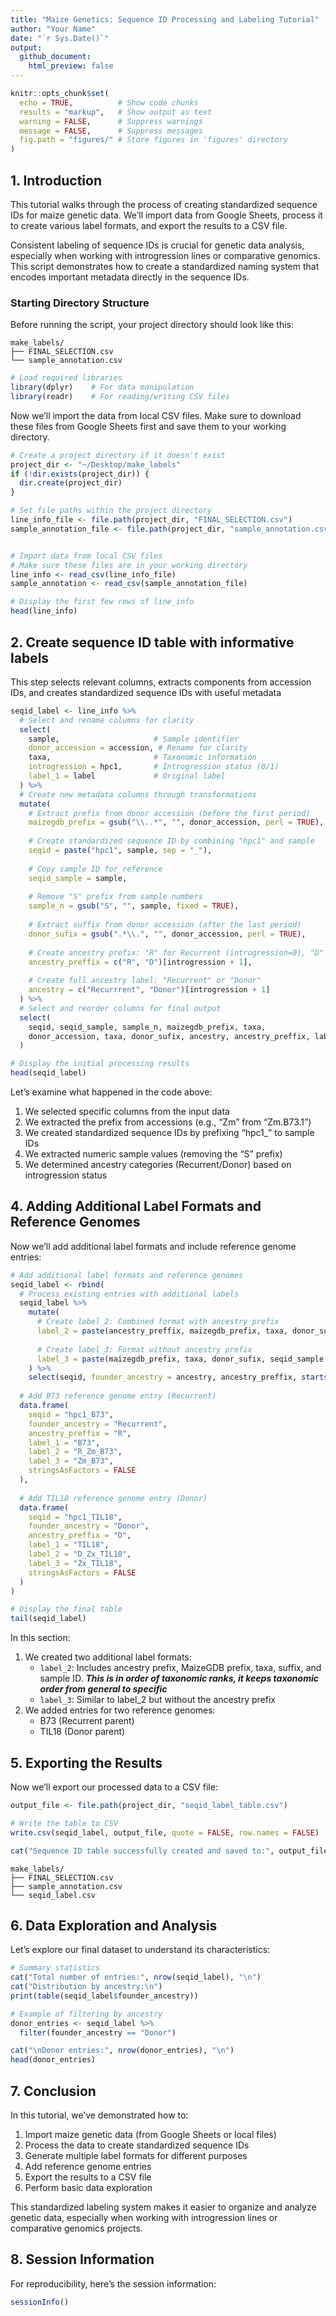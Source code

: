 ```yaml
---
title: "Maize Genetics: Sequence ID Processing and Labeling Tutorial"
author: "Your Name"
date: "`r Sys.Date()`"
output: 
  github_document:
    html_preview: false
---
```


```r
knitr::opts_chunk$set(
  echo = TRUE,          # Show code chunks
  results = "markup",   # Show output as text
  warning = FALSE,      # Suppress warnings
  message = FALSE,      # Suppress messages
  fig.path = "figures/" # Store figures in 'figures' directory
)
```



## 1. Introduction
This tutorial walks through the process of creating standardized sequence IDs for maize genetic data. We'll import data from Google Sheets, process it to create various label formats, and export the results to a CSV file.

Consistent labeling of sequence IDs is crucial for genetic data analysis, especially when working with introgression lines or comparative genomics. This script demonstrates how to create a standardized naming system that encodes important metadata directly in the sequence IDs.

### Starting Directory Structure

Before running the script, your project directory should look like this:

```
make_labels/
├── FINAL_SELECTION.csv
└── sample_annotation.csv
```


```r
# Load required libraries
library(dplyr)    # For data manipulation
library(readr)    # For reading/writing CSV files
```

Now we'll import the data from local CSV files. Make sure to download these files from Google Sheets first and save them to your working directory.

```r

# Create a project directory if it doesn't exist
project_dir <- "~/Desktop/make_labels"
if (!dir.exists(project_dir)) {
  dir.create(project_dir)
}

# Set file paths within the project directory
line_info_file <- file.path(project_dir, "FINAL_SELECTION.csv")
sample_annotation_file <- file.path(project_dir, "sample_annotation.csv")


# Import data from local CSV files
# Make sure these files are in your working directory
line_info <- read_csv(line_info_file)
sample_annotation <- read_csv(sample_annotation_file)

# Display the first few rows of line_info
head(line_info)
```


## 2. Create sequence ID table with informative labels
This step selects relevant columns, extracts components from accession IDs, and creates standardized sequence IDs with useful metadata

```r
seqid_label <- line_info %>%
  # Select and rename columns for clarity
  select(
    sample,                     # Sample identifier
    donor_accession = accession, # Rename for clarity
    taxa,                       # Taxonomic information
    introgression = hpc1,       # Introgression status (0/1)
    label_1 = label             # Original label
  ) %>%
  # Create new metadata columns through transformations
  mutate(
    # Extract prefix from donor accession (before the first period)
    maizegdb_prefix = gsub("\\..*", "", donor_accession, perl = TRUE),
    
    # Create standardized sequence ID by combining "hpc1" and sample
    seqid = paste("hpc1", sample, sep = "_"),
    
    # Copy sample ID for reference
    seqid_sample = sample,
    
    # Remove "S" prefix from sample numbers
    sample_n = gsub("S", "", sample, fixed = TRUE),
    
    # Extract suffix from donor accession (after the last period)
    donor_sufix = gsub(".*\\.", "", donor_accession, perl = TRUE),
    
    # Create ancestry prefix: "R" for Recurrent (introgression=0), "D" for Donor (introgression=1)
    ancestry_preffix = c("R", "D")[introgression + 1],
    
    # Create full ancestry label: "Recurrent" or "Donor"
    ancestry = c("Recurrrent", "Donor")[introgression + 1]
  ) %>%
  # Select and reorder columns for final output
  select(
    seqid, seqid_sample, sample_n, maizegdb_prefix, taxa, 
    donor_accession, taxa, donor_sufix, ancestry, ancestry_preffix, label_1
  )

# Display the initial processing results
head(seqid_label)
```


Let's examine what happened in the code above:

1. We selected specific columns from the input data
2. We extracted the prefix from accessions (e.g., "Zm" from "Zm.B73.1")
3. We created standardized sequence IDs by prefixing "hpc1_" to sample IDs
4. We extracted numeric sample values (removing the "S" prefix)
5. We determined ancestry categories (Recurrent/Donor) based on introgression status

## 4. Adding Additional Label Formats and Reference Genomes

Now we'll add additional label formats and include reference genome entries:

```r
# Add additional label formats and reference genomes
seqid_label <- rbind(
  # Process existing entries with additional labels
  seqid_label %>%
    mutate(
      # Create label_2: Combined format with ancestry prefix
      label_2 = paste(ancestry_preffix, maizegdb_prefix, taxa, donor_sufix, seqid_sample, sep = "_"),
      
      # Create label_3: Format without ancestry prefix
      label_3 = paste(maizegdb_prefix, taxa, donor_sufix, seqid_sample, sep = "_")
    ) %>% 
    select(seqid, founder_ancestry = ancestry, ancestry_preffix, starts_with("label")),
  
  # Add B73 reference genome entry (Recurrent)
  data.frame(
    seqid = "hpc1_B73", 
    founder_ancestry = "Recurrent", 
    ancestry_preffix = "R",
    label_1 = "B73", 
    label_2 = "R_Zm_B73", 
    label_3 = "Zm_B73",
    stringsAsFactors = FALSE
  ),
  
  # Add TIL18 reference genome entry (Donor)
  data.frame(
    seqid = "hpc1_TIL18", 
    founder_ancestry = "Donor", 
    ancestry_preffix = "D",
    label_1 = "TIL18", 
    label_2 = "D_Zx_TIL18", 
    label_3 = "Zx_TIL18",
    stringsAsFactors = FALSE
  )
)

# Display the final table
tail(seqid_label)
```

In this section:

1. We created two additional label formats:
   - `label_2`: Includes ancestry prefix, MaizeGDB prefix, taxa, suffix, and sample ID.
                ***This is in order of taxonomic ranks, it keeps taxonomic order from general to specific***
   - `label_3`: Similar to label_2 but without the ancestry prefix
   
2. We added entries for two reference genomes:
   - B73 (Recurrent parent)
   - TIL18 (Donor parent)

## 5. Exporting the Results

Now we'll export our processed data to a CSV file:

```r

output_file <- file.path(project_dir, "seqid_label_table.csv")

# Write the table to CSV
write.csv(seqid_label, output_file, quote = FALSE, row.names = FALSE)

cat("Sequence ID table successfully created and saved to:", output_file, "\n")
```

```
make_labels/
├── FINAL_SELECTION.csv
├── sample_annotation.csv
└── seqid_label.csv
```

## 6. Data Exploration and Analysis

Let's explore our final dataset to understand its characteristics:

```r
# Summary statistics
cat("Total number of entries:", nrow(seqid_label), "\n")
cat("Distribution by ancestry:\n")
print(table(seqid_label$founder_ancestry))

# Example of filtering by ancestry
donor_entries <- seqid_label %>% 
  filter(founder_ancestry == "Donor")

cat("\nDonor entries:", nrow(donor_entries), "\n")
head(donor_entries)
```

## 7. Conclusion

In this tutorial, we've demonstrated how to:

1. Import maize genetic data (from Google Sheets or local files)
2. Process the data to create standardized sequence IDs
3. Generate multiple label formats for different purposes
4. Add reference genome entries
5. Export the results to a CSV file
6. Perform basic data exploration

This standardized labeling system makes it easier to organize and analyze genetic data, especially when working with introgression lines or comparative genomics projects.

## 8. Session Information

For reproducibility, here's the session information:

```r
sessionInfo()
```